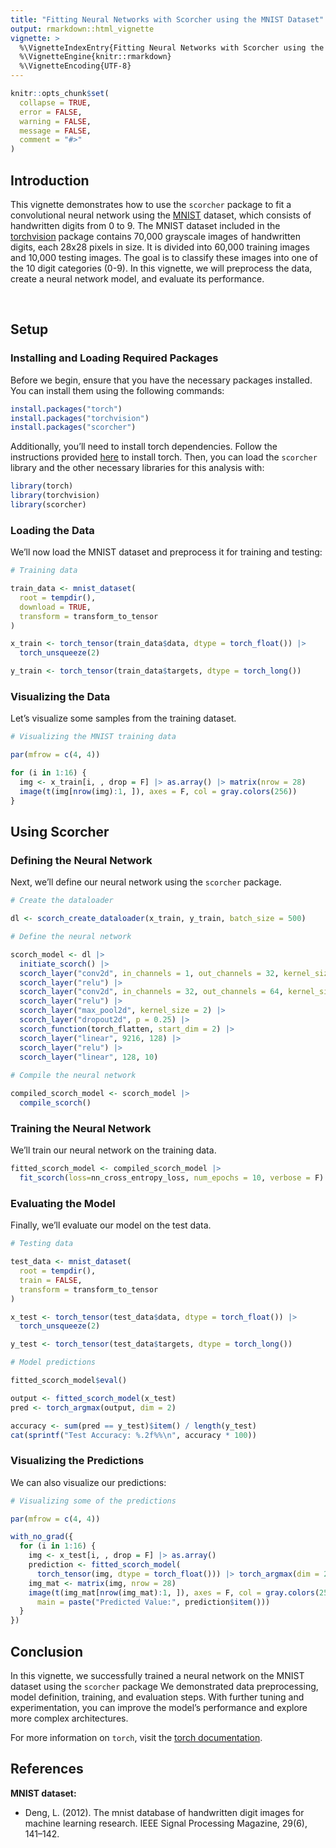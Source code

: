 ```yaml
---
title: "Fitting Neural Networks with Scorcher using the MNIST Dataset"
output: rmarkdown::html_vignette
vignette: >
  %\VignetteIndexEntry{Fitting Neural Networks with Scorcher using the MNIST Dataset}
  %\VignetteEngine{knitr::rmarkdown}
  %\VignetteEncoding{UTF-8}
---
```


```r
knitr::opts_chunk$set(
  collapse = TRUE,
  error = FALSE,
  warning = FALSE,
  message = FALSE,
  comment = "#>"
)
```

## Introduction

This vignette demonstrates how to use the `scorcher` package to fit a convolutional neural network using the [MNIST](https://github.com/mlverse/torchvision/blob/main/R/dataset-mnist.R) dataset, which consists of handwritten digits from 0 to 9. The MNIST dataset included in the [torchvision](https://torchvision.mlverse.org/) package contains 70,000 grayscale images of handwritten digits, each 28x28 pixels in size. It is divided into 60,000 training images and 10,000 testing images. The goal is to classify these images into one of the 10 digit categories (0-9). In this vignette, we will preprocess the data, create a neural network model, and evaluate its performance.

<br>

## Setup

### Installing and Loading Required Packages

Before we begin, ensure that you have the necessary packages installed. You can install them using the following commands:

```r
install.packages("torch")
install.packages("torchvision")
install.packages("scorcher")
```

Additionally, you'll need to install torch dependencies. Follow the instructions provided [here](https://torch.mlverse.org/start/installation/) to install torch. Then, you can load the `scorcher` library and the other necessary libraries for this analysis with:

```r
library(torch)
library(torchvision)
library(scorcher)
```

### Loading the Data

We'll now load the MNIST dataset and preprocess it for training and testing:

```r
# Training data

train_data <- mnist_dataset(
  root = tempdir(),
  download = TRUE,
  transform = transform_to_tensor
)

x_train <- torch_tensor(train_data$data, dtype = torch_float()) |> 
  torch_unsqueeze(2)

y_train <- torch_tensor(train_data$targets, dtype = torch_long())

```

### Visualizing the Data

Let's visualize some samples from the training dataset.

```r
# Visualizing the MNIST training data

par(mfrow = c(4, 4))

for (i in 1:16) {
  img <- x_train[i, , drop = F] |> as.array() |> matrix(nrow = 28)
  image(t(img[nrow(img):1, ]), axes = F, col = gray.colors(256))
}
```

## Using Scorcher

### Defining the Neural Network

Next, we'll define our neural network using the `scorcher` package.

```r
# Create the dataloader

dl <- scorch_create_dataloader(x_train, y_train, batch_size = 500)

# Define the neural network

scorch_model <- dl |> 
  initiate_scorch() |> 
  scorch_layer("conv2d", in_channels = 1, out_channels = 32, kernel_size = 3) |> 
  scorch_layer("relu") |>
  scorch_layer("conv2d", in_channels = 32, out_channels = 64, kernel_size = 3) |> 
  scorch_layer("relu") |>
  scorch_layer("max_pool2d", kernel_size = 2) |> 
  scorch_layer("dropout2d", p = 0.25) |>
  scorch_function(torch_flatten, start_dim = 2) |> 
  scorch_layer("linear", 9216, 128) |>
  scorch_layer("relu") |> 
  scorch_layer("linear", 128, 10)
  
# Compile the neural network

compiled_scorch_model <- scorch_model |>
  compile_scorch()
```

### Training the Neural Network

We'll train our neural network on the training data.

```r
fitted_scorch_model <- compiled_scorch_model |> 
  fit_scorch(loss=nn_cross_entropy_loss, num_epochs = 10, verbose = F)
```

### Evaluating the Model

Finally, we'll evaluate our model on the test data.

```r
# Testing data

test_data <- mnist_dataset(
  root = tempdir(),
  train = FALSE,
  transform = transform_to_tensor
)

x_test <- torch_tensor(test_data$data, dtype = torch_float()) |> 
  torch_unsqueeze(2)

y_test <- torch_tensor(test_data$targets, dtype = torch_long())

# Model predictions

fitted_scorch_model$eval()

output <- fitted_scorch_model(x_test)
pred <- torch_argmax(output, dim = 2)

accuracy <- sum(pred == y_test)$item() / length(y_test)
cat(sprintf("Test Accuracy: %.2f%%\n", accuracy * 100))
```

### Visualizing the Predictions 

We can also visualize our predictions:

```r
# Visualizing some of the predictions

par(mfrow = c(4, 4))

with_no_grad({
  for (i in 1:16) {
    img <- x_test[i, , drop = F] |> as.array() 
    prediction <- fitted_scorch_model(
      torch_tensor(img, dtype = torch_float())) |> torch_argmax(dim = 2) - 1
    img_mat <- matrix(img, nrow = 28)
    image(t(img_mat[nrow(img_mat):1, ]), axes = F, col = gray.colors(256), 
      main = paste("Predicted Value:", prediction$item()))
  }
})
```

## Conclusion

In this vignette, we successfully trained a neural network on the MNIST dataset using the `scorcher` package We demonstrated data preprocessing, model definition, training, and evaluation steps. With further tuning and experimentation, you can improve the model's performance and explore more complex architectures.

For more information on `torch`, visit the [torch documentation](https://torch.mlverse.org/).

## References

**MNIST dataset:**

+ Deng, L. (2012). The mnist database of handwritten digit images for machine learning research. IEEE Signal Processing Magazine, 29(6), 141–142.
